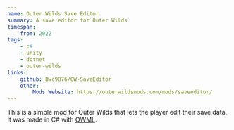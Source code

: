 ```yaml
---
name: Outer Wilds Save Editor
summary: A save editor for Outer Wilds
timespan:
    from: 2022
tags:
    - c#
    - unity
    - dotnet
    - outer-wilds
links:
    github: Bwc9876/OW-SaveEditor
    other:
        Mods Website: https://outerwildsmods.com/mods/saveeditor/
---
```



This is a simple mod for Outer Wilds that lets the player edit their save data.
It was made in C# with [OWML](https://owml.outerwildsmods.com).
